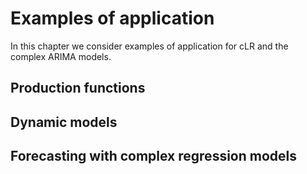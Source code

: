 # Examples of application {#Examples}
In this chapter we consider examples of application for cLR and the complex ARIMA models.


## Production functions


## Dynamic models


## Forecasting with complex regression models


